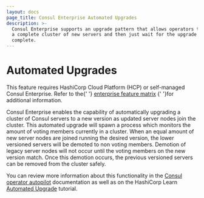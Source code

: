 ```yaml
---
layout: docs
page_title: Consul Enterprise Automated Upgrades
description: >-
  Consul Enterprise supports an upgrade pattern that allows operators to deploy
  a complete cluster of new servers and then just wait for the upgrade to
  complete.
---
```


# Automated Upgrades

<EnterpriseAlert>
  This feature requires
  HashiCorp Cloud Platform (HCP) or self-managed Consul Enterprise.
  Refer to the{' '}
  <a href="/docs/enterprise#consul-enterprise-feature-availability">enterprise feature matrix</a>
  {' '}for additional information.
</EnterpriseAlert>

Consul Enterprise enables the capability of automatically upgrading a cluster of Consul servers to a new
version as updated server nodes join the cluster. This automated upgrade will spawn a process which monitors the amount of voting members
currently in a cluster. When an equal amount of new server nodes are joined running the desired version, the lower versioned servers
will be demoted to non voting members. Demotion of legacy server nodes will not occur until the voting members on the new version match.
Once this demotion occurs, the previous versioned servers can be removed from the cluster safely.

You can review more information about this functionality in the [Consul operator autopilot](/commands/operator/autopilot) documentation as well as on the HashiCorp Learn [Automated Upgrade](/consul/tutorials/datacenter-operations/autopilot-datacenter-operations?utm_source=docs#upgrade-migrations) tutorial.
